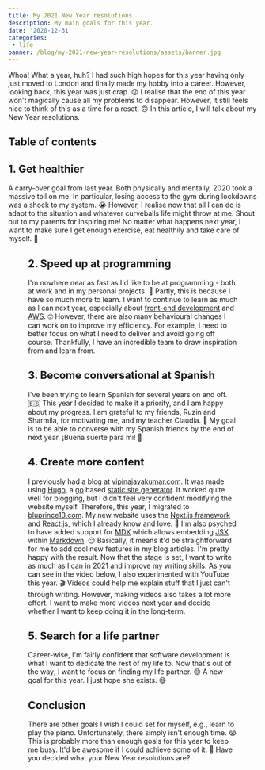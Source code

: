 ```yaml
---
title: My 2021 New Year resolutions
description: My main goals for this year.
date: '2020-12-31'
categories:
 - life
banner: /blog/my-2021-new-year-resolutions/assets/banner.jpg
---
```


Whoa! What a year, huh? I had such high hopes for this year having only just
moved to London and finally made my hobby into a career. However, looking back,
this year was just crap. :disappointed: I realise that the end of this year
won't magically cause all my problems to disappear. However, it still feels nice
to think of this as a time for a reset. :upside_down_face: In this article, I
will talk about my New Year resolutions.

## Table of contents

## 1. Get healthier

A carry-over goal from last year. Both physically and mentally, 2020 took a massive
toll on me. In particular, losing access to the gym during lockdowns was a shock to
my system. :sob: However, I realise now that all I can do is adapt to the situation
and whatever curveballs life might throw at me. Shout out to my parents for
inspiring me! No matter what happens next year, I want to make sure I get enough
exercise, eat healthily and take care of myself. :muscle:

<Figure
 src="/blog/my-2021-new-year-resolutions/assets/workout.jpeg"
 caption="Taking a break during my workout. Maybe a New Year resolution
    should be to cut down on the number of selfies I take! 🤔"
/>

## 2. Speed up at programming

I'm nowhere near as fast as I'd like to be at programming - both at work and in
my personal projects. :running: Partly, this is because I have so much more to
learn. I want to continue to learn as much as I can next year, especially about
[front-end
development](https://frontendmasters.com/books/front-end-handbook/2018/what-is-a-FD.html)
and [AWS](https://aws.amazon.com/). :nerd_face: However, there are also many
behavioural changes I can work on to improve my efficiency. For example, I need
to better focus on what I need to deliver and avoid going off course.
Thankfully, I have an incredible team to draw inspiration from and learn from.

## 3. Become conversational at Spanish

I've been trying to learn Spanish for several years on and off. 🇪🇸 This year I
decided to make it a priority, and I am happy about my progress. I am grateful
to my friends, Ruzin and Sharmila, for motivating me, and my teacher Claudia.
:pray: My goal is to be able to converse with my Spanish friends by the end of
next year. ¡Buena suerte para mi! :crossed_fingers:

## 4. Create more content

I previously had a blog at [vipinajayakumar.com](https://vipinajayakumar.com/).
It was made using [Hugo](https://gohugo.io/), a [go](https://golang.org/) based
[static site
generator](https://www.netlify.com/blog/2020/04/14/what-is-a-static-site-generator-and-3-ways-to-find-the-best-one/).
It worked quite well for blogging, but I didn't feel very confident modifying
the website myself. Therefore, this year, I migrated to
[bluprince13.com](https://bluprince13.com/). My new website uses the [Next.js
framework](https://nextjs.org/) and [React.js](https://reactjs.org/), which I
already know and love. 🥳 I'm also psyched to have added support for
[MDX](https://mdxjs.com/) which allows embedding
[JSX](https://reactjs.org/docs/introducing-jsx.html) within
[Markdown](https://en.wikipedia.org/wiki/Markdown). :smirk: Basically, it means
it'd be straightforward for me to add cool new features in my blog articles. I'm
pretty happy with the result. Now that the stage is set, I want to write as much
as I can in 2021 and improve my writing skills. As you can see in the video
below, I also experimented with YouTube this year. :clapper: Videos could help
me explain stuff that I just can't through writing. However, making videos also
takes a lot more effort. I want to make more videos next year and decide whether
I want to keep doing it in the long-term.

<Youtube id="FnYccT9Q6i4" />

## 5. Search for a life partner

Career-wise, I'm fairly confident that software development is what I want to
dedicate the rest of my life to. Now that's out of the way; I want to focus on
finding my life partner. :blush: A new goal for this year. I just hope she
exists. :sweat_smile:

## Conclusion

There are other goals I wish I could set for myself, e.g., learn to play the
piano. Unfortunately, there simply isn't enough time. :sob: This is probably
more than enough goals for this year to keep me busy. It'd be awesome if I could
achieve some of it. :crossed_fingers: Have you decided what your New Year
resolutions are?
